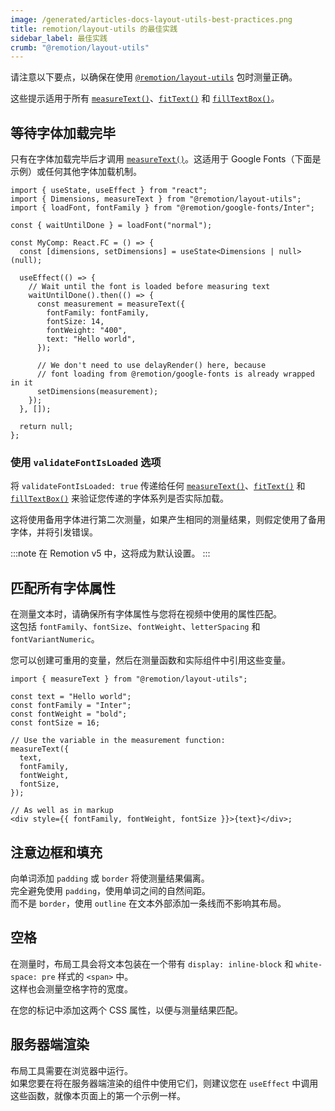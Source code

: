 ```yaml
---
image: /generated/articles-docs-layout-utils-best-practices.png
title: remotion/layout-utils 的最佳实践
sidebar_label: 最佳实践
crumb: "@remotion/layout-utils"
---
```


请注意以下要点，以确保在使用 [`@remotion/layout-utils`](/docs/layout-utils) 包时测量正确。

这些提示适用于所有 [`measureText()`](/docs/layout-utils/measure-text)、[`fitText()`](/docs/layout-utils/fit-text) 和 [`fillTextBox()`](/docs/layout-utils/fill-text-box)。

## 等待字体加载完毕

只有在字体加载完毕后才调用 [`measureText()`](/docs/layout-utils/measure-text)。这适用于 Google Fonts（下面是示例）或任何其他字体加载机制。

```tsx twoslash title="MyComp.tsx"
import { useState, useEffect } from "react";
import { Dimensions, measureText } from "@remotion/layout-utils";
import { loadFont, fontFamily } from "@remotion/google-fonts/Inter";

const { waitUntilDone } = loadFont("normal");

const MyComp: React.FC = () => {
  const [dimensions, setDimensions] = useState<Dimensions | null>(null);

  useEffect(() => {
    // Wait until the font is loaded before measuring text
    waitUntilDone().then(() => {
      const measurement = measureText({
        fontFamily: fontFamily,
        fontSize: 14,
        fontWeight: "400",
        text: "Hello world",
      });

      // We don't need to use delayRender() here, because
      // font loading from @remotion/google-fonts is already wrapped in it
      setDimensions(measurement);
    });
  }, []);

  return null;
};
```

### 使用 `validateFontIsLoaded` 选项<AvailableFrom v="4.0.136"/>

将 `validateFontIsLoaded: true` 传递给任何 [`measureText()`](/docs/layout-utils/measure-text)、[`fitText()`](/docs/layout-utils/fit-text) 和 [`fillTextBox()`](/docs/layout-utils/fill-text-box) 来验证您传递的字体系列是否实际加载。

这将使用备用字体进行第二次测量，如果产生相同的测量结果，则假定使用了备用字体，并将引发错误。

:::note
在 Remotion v5 中，这将成为默认设置。
:::

## 匹配所有字体属性

在测量文本时，请确保所有字体属性与您将在视频中使用的属性匹配。  
这包括 `fontFamily`、`fontSize`、`fontWeight`、`letterSpacing` 和 `fontVariantNumeric`。

您可以创建可重用的变量，然后在测量函数和实际组件中引用这些变量。

```tsx twoslash title="使用变量设置字体属性"
import { measureText } from "@remotion/layout-utils";

const text = "Hello world";
const fontFamily = "Inter";
const fontWeight = "bold";
const fontSize = 16;

// Use the variable in the measurement function:
measureText({
  text,
  fontFamily,
  fontWeight,
  fontSize,
});

// As well as in markup
<div style={{ fontFamily, fontWeight, fontSize }}>{text}</div>;
```

## 注意边框和填充

向单词添加 `padding` 或 `border` 将使测量结果偏离。  
完全避免使用 `padding`，使用单词之间的自然间距。  
而不是 `border`，使用 `outline` 在文本外部添加一条线而不影响其布局。

## 空格

在测量时，布局工具会将文本包装在一个带有 `display: inline-block` 和 `white-space: pre` 样式的 `<span>` 中。  
这样也会测量空格字符的宽度。

在您的标记中添加这两个 CSS 属性，以便与测量结果匹配。

## 服务器端渲染

布局工具需要在浏览器中运行。  
如果您要在将在服务器端渲染的组件中使用它们，则建议您在 `useEffect` 中调用这些函数，就像本页面上的第一个示例一样。  


